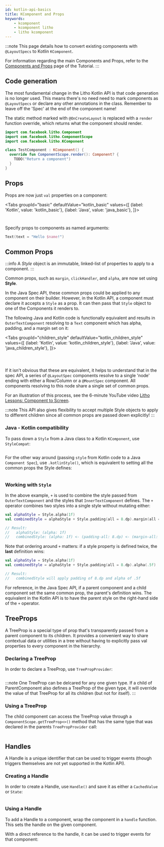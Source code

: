 ```yaml
---
id: kotlin-api-basics
title: KComponent and Props
keywords:
    - kcomponent
    - kcomponent litho
    - litho kcomponent
---
```



:::note
This page details how to convert existing components with `@LayoutSpecs` to Kotlin `KComponent`.

For information regarding the main Components and Props, refer to the [Components and Props](../tutorial/first-components.md) page of the Tutorial.
:::

## Code generation

The most fundamental change in the Litho Kotlin API is that code generation is no longer used. This means there's no need need to mark components as `@LayoutSpecs` or declare any other annotations in the class. Remember to leave off the 'Spec' at the end of the component name!

The static method marked with `@OnCreateLayout` is replaced with a `render` function override, which returns what the component should render.

```kotlin
import com.facebook.litho.Component
import com.facebook.litho.ComponentScope
import com.facebook.litho.KComponent

class TestComponent : KComponent() {
  override fun ComponentScope.render(): Component? {
    TODO("Return a component")
  }
}
```

## Props

Props are now just `val` properties on a component:

<Tabs
  groupId="basic"
  defaultValue="kotlin_basic"
  values={[
    {label: 'Kotlin', value: 'kotlin_basic'},
    {label: 'Java', value: 'java_basic'},
  ]}>
  <TabItem value="kotlin_basic">

```kotlin file=sample/src/main/java/com/facebook/samples/litho/kotlin/documentation/HelloComponent.kt start=start_simple_example end=end_simple_example
```

  </TabItem>
  <TabItem value="java_basic">

```java file=sample/src/main/java/com/facebook/samples/litho/onboarding/FirstComponentSpec.java start=start_example end=end_example
```

  </TabItem>

</Tabs>

Specify props to components as named arguments:

```kotlin
Text(text = "Hello $name!")
```

## Common Props

:::info
A *Style* object is an immutable, linked-list of properties to apply to a component.
:::

Common props, such as `margin`, `clickHandler`, and `alpha`, are now set using **Style**.

In the Java Spec API, these common props could be applied to any component on their builder. However, in the Kotlin API, a component must declare it accepts a `Style` as a prop. It can then pass that `Style` object to one of the Components it renders to.

The following Java and Kotlin code is functionally equivalent and results in `OuterTextComponent` resolving to a `Text` component which has alpha, padding, and a margin set on it:

<Tabs
  groupId="children_style"
  defaultValue="kotlin_children_style"
  values={[
    {label: 'Kotlin', value: 'kotlin_children_style'},
    {label: 'Java', value: 'java_children_style'},
  ]}>
  <TabItem value="kotlin_children_style">

```kotlin file=sample/src/main/java/com/facebook/samples/litho/kotlin/documentation/ChildStylesExample.kt start=start_combine_style_example end=end_combine_style_example
```

  </TabItem>
  <TabItem value="java_children_style">

```java file=sample/src/main/java/com/facebook/samples/litho/java/documentation/OuterTextComponentSpec.java start=start_combine_style_outer_example end=end_combine_style_outer_example
```

```java file=sample/src/main/java/com/facebook/samples/litho/java/documentation/InnerTextComponentSpec.java start=start_combine_style_inner_example end=end_combine_style_inner_example
```

  </TabItem>

</Tabs>

If it isn't obvious that these are equivalent, it helps to understand that in the spec API, a series of `@LayoutSpec` components resolve to a single 'node' ending with either a Row/Column or a `@MountSpec` component. All components resolving to this node share a single set of common props.

For an illustration of this process, see the 6-minute YouTube video [Litho Lessons: Component to Screen](https://www.youtube.com/watch?v=t9wTHnCx5RM).

:::note
This API also gives flexibility to accept multiple Style objects to apply to different children since all common props are passed down explicitly!
:::

### Java - Kotlin compatibility

To pass down a `Style` from a Java class to a Kotlin `KComponent`, use `StyleCompat`:

```java file=sample/src/main/java/com/facebook/samples/litho/kotlin/documentation/OuterStyleComponentSpec.java start=start_combine_style_outer_example end=end_combine_style_outer_example
```

For the other way around (passing `style` from Kotlin code to a Java `Component Spec`), use `.kotlinStyle()`, which is equivalent to setting all the common props the Style defines:

```kotlin file=sample/src/main/java/com/facebook/samples/litho/kotlin/documentation/ChildStylesExample.kt start=start_combine_java_kotlin_style_example end=end_combine_java_kotlin_style_example
```

### Working with `Style`

In the above example, `+` is used to combine the style passed from `OuterTextComponent` and the styles that `InnerTextComponent` defines. The `+` operator combines two styles into a single style without mutating either:

```kotlin
val alphaStyle = Style.alpha(1f)
val combinedStyle = alphaStyle + Style.padding(all = 8.dp).margin(all = 8.dp)

// Result:
//   alphaStyle: (alpha: 1f)
//   combinedStyle: (alpha: 1f) <- (padding-all: 8.dp) <- (margin-all: 8.dp)
```

Note that ordering around `+` matters: if a style property is defined twice, the **last** definition wins:

```kotlin
val alphaStyle = Style.alpha(1f)
val combinedStyle = alphaStyle + Style.padding(all = 8.dp).alpha(.5f)

// Result:
//   combinedStyle will apply padding of 8.dp and alpha of .5f
```

For reference, in the Java Spec API, if a parent component and a child component set the same common prop, the parent's definition wins. The equivalent in the Kotlin API is to have the parent style on the right-hand side of the `+` operator.

## TreeProps

A TreeProp is a special type of prop that's transparently passed from a parent component to its children. It provides a convenient way to share contextual data or utilities in a tree without having to explicitly pass val properties to every component in the hierarchy.

### Declaring a TreeProp

In order to declare a TreeProp, use `TreePropProvider`:

```kotlin file=sample/src/main/java/com/facebook/samples/litho/kotlin/treeprops/TreePropsExampleComponent.kt start=declaring_tree_prop_start end=declaring_tree_prop_end
```

:::note
One TreeProp can be delcared for any one given type. If a child of ParentComponent also defines a TreeProp of the given type, it will override the value of that TreeProp for all its children (but not for itself).
:::

### Using a TreeProp

The child component can access the TreeProp value through a `ComponentScope.getTreeProp<>()` method that has the same type that was declared in the parents `TreePropProvider` call:

```kotlin file=sample/src/main/java/com/facebook/samples/litho/kotlin/treeprops/TreePropsChildComponent.kt start=using_tree_prop_start end=using_tree_prop_end
```

## Handles

A Handle is a unique identifier that can be used to trigger events (though triggers themselves are not yet supported in the Kotlin API).

### Creating a Handle

In order to create a Handle, use `Handle()` and save it as either a `CachedValue` or `State`:

```kotlin file=sample/src/main/java/com/facebook/samples/litho/kotlin/triggers/TooltipTriggerExampleKComponent.kt start=creating_handle_start end=creating_handle_end
```

### Using a Handle

To add a Handle to a component, wrap the component in a `handle` function. This sets the handle on the given component.

With a direct reference to the handle, it can be used to trigger events for that component:

```kotlin file=sample/src/main/java/com/facebook/samples/litho/kotlin/triggers/TooltipTriggerExampleKComponent.kt start=using_handle_start end=using_handle_end
```

```kotlin file=sample/src/main/java/com/facebook/samples/litho/kotlin/triggers/TooltipTriggerExampleKComponent.kt start=showing_tooltip_start end=showing_tooltip_end
```
